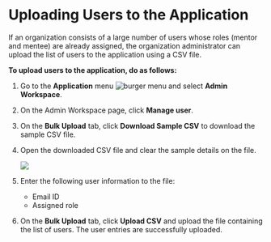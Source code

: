 # Uploading Users to the Application

If an organization consists of a large number of users whose roles (mentor and mentee) are already assigned, the organization administrator can upload the list of users to the application using a CSV file.

**To upload users to the application, do as follows:**

1. Go to the <b>Application</b> menu ![burger menu](media/burgermenu-icon.png) and select **Admin Workspace**.

2. On the Admin Workspace page, click **Manage user**.

3. On the **Bulk Upload** tab, click **Download Sample CSV** to download the sample CSV file.

4. Open the downloaded CSV file and clear the sample details on the file.

    ![](media/orgadmin-bulkupload.png)

5. Enter the following user information to the file:

    * Email ID
    * Assigned role
 
6. On the **Bulk Upload** tab, click **Upload CSV** and upload the file containing the list of users. The user entries are successfully uploaded.